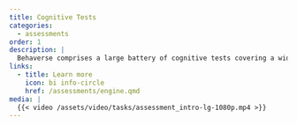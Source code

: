```yaml
---
title: Cognitive Tests
categories:
  - assessments
order: 1
description: |
  Behaverse comprises a large battery of cognitive tests covering a wide range of domains, including attentional, perceptual, cognitive and motor abilities. This battery consists of multiple cognitive assessments which are highly customizable (including the instructions, tutorials, and practice blocks). By configuring a specific cognitive assessment it is possible to instantiate many different cognitive tests.
links:
  - title: Learn more
    icon: bi info-circle
    href: /assessments/engine.qmd
media: |
  {{< video /assets/video/tasks/assessment_intro-lg-1080p.mp4 >}}
---
```

